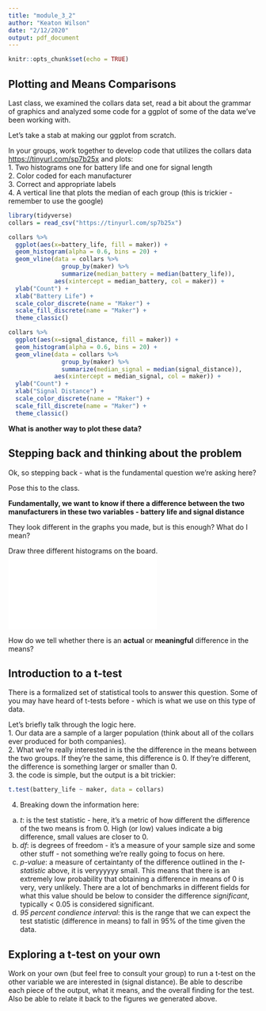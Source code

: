 ```yaml
---
title: "module_3_2"
author: "Keaton Wilson"
date: "2/12/2020"
output: pdf_document
---
```


```r
knitr::opts_chunk$set(echo = TRUE)
```

## Plotting and Means Comparisons  
Last class, we examined the collars data set, read a bit about the grammar of 
graphics and analyzed some code for a ggplot of some of the data we've been 
working with.  

Let's take a stab at making our ggplot from scratch.  

In your groups, work together to develop code that utilizes the collars data
[https://tinyurl.com/sp7b25x](https://tinyurl.com/sp7b25x) and plots:  
1. Two histograms one for battery life and one for signal length  
2. Color coded for each manufacturer  
3. Correct and appropriate labels  
4. A vertical line that plots the median of each group (this is trickier - 
remember to use the google)  

```r
library(tidyverse)
collars = read_csv("https://tinyurl.com/sp7b25x")

collars %>%
  ggplot(aes(x=battery_life, fill = maker)) +
  geom_histogram(alpha = 0.6, bins = 20) +
  geom_vline(data = collars %>%
               group_by(maker) %>%
               summarize(median_battery = median(battery_life)), 
             aes(xintercept = median_battery, col = maker)) +
  ylab("Count") +
  xlab("Battery Life") +
  scale_color_discrete(name = "Maker") +
  scale_fill_discrete(name = "Maker") +
  theme_classic()

collars %>%
  ggplot(aes(x=signal_distance, fill = maker)) +
  geom_histogram(alpha = 0.6, bins = 20) +
  geom_vline(data = collars %>%
               group_by(maker) %>%
               summarize(median_signal = median(signal_distance)), 
             aes(xintercept = median_signal, col = maker)) +
  ylab("Count") +
  xlab("Signal Distance") +
  scale_color_discrete(name = "Maker") +
  scale_fill_discrete(name = "Maker") +
  theme_classic()


```
**What is another way to plot these data?**  

## Stepping back and thinking about the problem  
Ok, so stepping back - what is the fundamental question we're asking here?  

Pose this to the class.  

**Fundamentally, we want to know if there a difference between the two 
manufacturers in these two variables - battery life and signal distance**  

They look different in the graphs you made, but is this enough? What do I mean?  

Draw three different histograms on the board.  
![histogram comparison](../assets/histogram_example.pdf)

How do we tell whether there is an **actual** or **meaningful** difference in 
the means?  

## Introduction to a t-test  
There is a formalized set of statistical tools to answer this question. 
Some of you may have heard of t-tests before - which is what we use on this 
type of data.  

Let's briefly talk through the logic here.  
1. Our data are a sample of a larger population (think about all of the collars
ever produced for both companies).  
2. What we're really interested in is the the difference in the means between 
the two groups. If they're the same, this difference is 0. If they're different, 
the difference is something larger or smaller than 0.  
3. the code is simple, but the output is a bit trickier:  

```r
t.test(battery_life ~ maker, data = collars)

```
4. Breaking down the information here:  
  a. *t*: is the test statistic - here, it's a metric of how different the 
  difference of the two means is from 0. High (or low) values indicate a big 
  difference, small values are closer to 0.  
  b. *df*: is degrees of freedom - it's a measure of your sample size and some 
  other stuff - not something we're really going to focus on here.  
  c. *p-value*: a measure of certaintanty of the difference outlined in the 
  *t-statistic* above, it is veryyyyyy small. This means that there is an 
  extremely low probability that obtaining a difference in means of 0 is very,
  very unlikely. There are a lot of benchmarks in different fields for what this
  value should be below to consider the difference *significant*, typically 
  < 0.05 is considered significant.  
  d. *95 percent condience interval*: this is the range that we can expect the 
  test statistic (difference in means) to fall in 95% of the time given the data.  

## Exploring a t-test on your own
Work on your own (but feel free to consult your group) to run a t-test on the 
other variable we are interested in (signal distance). Be able to describe each 
piece of the output, what it means, and the overall finding for the test. 
Also be able to relate it back to the figures we generated above. 


